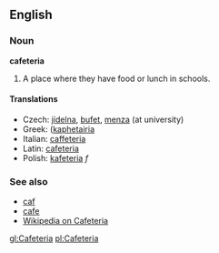 ==English==
===Noun===
'''cafeteria'''
#A place where they have food or lunch in schools.

====Translations====
*Czech: [[jídelna]], [[bufet]], [[menza]] (at university)
*Greek: ([[kaphetairia]]
*Italian: [[caffeteria]]
*Latin: [[cafeteria]]
*Polish: [[kafeteria]] ''f''

===See also===
*[[caf]]
*[[cafe]]
*[[wikipedia:en:Cafeteria|Wikipedia on Cafeteria]]

[[gl:Cafeteria]]
[[pl:Cafeteria]]
